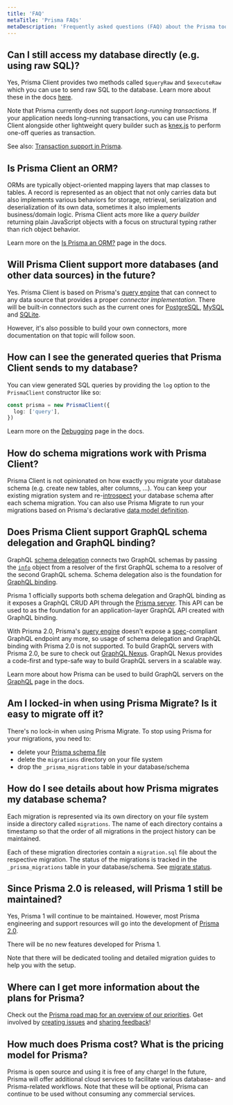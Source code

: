 ```yaml
---
title: 'FAQ'
metaTitle: 'Prisma FAQs'
metaDescription: 'Frequently asked questions (FAQ) about the Prisma tools and their ecosystem.'
---
```


## Can I still access my database directly (e.g. using raw SQL)?

Yes, Prisma Client provides two methods called `$queryRaw` and `$executeRaw` which you can use to send raw SQL to the database. Learn more about these in the docs [here](../concepts/components/prisma-client/raw-database-access).

Note that Prisma currently does not support _long-running transactions_. If your application needs long-running transactions, you can use Prisma Client alongside other lightweight query builder such as [knex.js](https://www.github.com/tgriesser/knex) to perform one-off queries as transaction.

See also: [Transaction support in Prisma](../concepts/components/prisma-client/transactions). 

## Is Prisma Client an ORM?

ORMs are typically object-oriented mapping layers that map classes to tables. A record is represented as an object that not only carries data but also implements various behaviors for storage, retrieval, serialization and deserialization of its own data, sometimes it also implements business/domain logic. Prisma Client acts more like a _query builder_ returning plain JavaScript objects with a focus on structural typing rather than rich object behavior.

Learn more on the [Is Prisma an ORM?](../../concepts/overview/prisma-in-your-stack/is-prisma-an-orm) page in the docs.

## Will Prisma Client support more databases (and other data sources) in the future?

Yes. Prisma Client is based on Prisma's [query engine](../concepts/components/prisma-engines/query-engine) that can connect to any data source that provides a proper _connector implementation_. There will be built-in connectors such as the current ones for [PostgreSQL](../concepts/database-connectors/postgresql), [MySQL](../concepts/database-connectors/mysql) and [SQLite](../concepts/database-connectors/sqlite).

However, it's also possible to build your own connectors, more documentation on that topic will follow soon.

## How can I see the generated queries that Prisma Client sends to my database?

You can view generated SQL queries by providing the `log` option to the `PrismaClient` constructor like so:

```ts
const prisma = new PrismaClient({
  log: ['query'],
})
```

Learn more on the [Debugging](../concepts/components/prisma-client/debugging) page in the docs.

## How do schema migrations work with Prisma Client?

Prisma Client is not opinionated on how exactly you migrate your database schema (e.g. create new tables, alter columns, ...). You can keep your existing migration system and re-[introspect](../concepts/components/introspection) your database schema after each schema migration. You can also use Prisma Migrate to run your migrations based on Prisma's declarative [data model definition](../concepts/components/prisma-schema/data-model).

## Does Prisma Client support GraphQL schema delegation and GraphQL binding?

GraphQL [schema delegation](https://www.prisma.io/blog/graphql-schema-stitching-explained-schema-delegation-4c6caf468405/) connects two GraphQL schemas by passing the [`info`](https://www.prisma.io/blog/graphql-server-basics-demystifying-the-info-argument-in-graphql-resolvers-6f26249f613a/) object from a resolver of the first GraphQL schema to a resolver of the second GraphQL schema. Schema delegation also is the foundation for [GraphQL binding](https://github.com/graphql-binding/graphql-binding).

Prisma 1 officially supports both schema delegation and GraphQL binding as it exposes a GraphQL CRUD API through the [Prisma server](https://www.prisma.io/docs/prisma-server/). This API can be used to as the foundation for an application-layer GraphQL API created with GraphQL binding.

With Prisma 2.0, Prisma's [query engine](../concepts/components/prisma-engines/query-engine) doesn't expose a [spec](https://graphql.github.io/graphql-spec/June2018/)-compliant GraphQL endpoint any more, so usage of schema delegation and GraphQL binding with Prisma 2.0 is not supported. To build GraphQL servers with Prisma 2.0, be sure to check out [GraphQL Nexus](https://nexusjs.org/). GraphQL Nexus provides a code-first and type-safe way to build GraphQL servers in a scalable way.

Learn more about how Prisma can be used to build GraphQL servers on the [GraphQL](../../concepts/overview/prisma-in-your-stack/graphql) page in the docs.

## Am I locked-in when using Prisma Migrate? Is it easy to migrate off it?

There's no lock-in when using Prisma Migrate. To stop using Prisma for your migrations, you need to:

- delete your [Prisma schema file](../concepts/components/prisma-schema)
- delete the `migrations` directory on your file system
- drop the `_prisma_migrations` table in your database/schema

## How do I see details about how Prisma migrates my database schema?

Each migration is represented via its own directory on your file system inside a directory called `migrations`. The name of each directory contains a timestamp so that the order of all migrations in the project history can be maintained.

Each of these migration directories contain a `migration.sql` file about the respective migration. The status of the migrations is tracked in the `_prisma_migrations` table in your database/schema. See [migrate status](https://www.prisma.io/docs/reference/api-reference/command-reference#migrate-status).

## Since Prisma 2.0 is released, will Prisma 1 still be maintained?

Yes, Prisma 1 will continue to be maintained. However, most Prisma engineering and support resources will go into the development of [Prisma 2.0](https://github.com/prisma/prisma).

There will be no new features developed for Prisma 1.

Note that there will be dedicated tooling and detailed migration guides to help you with the setup.

## Where can I get more information about the plans for Prisma?

Check out the [Prisma road map for an overview of our priorities](roadmap). Get involved by [creating issues](https://github.com/prisma/prisma/issues) and [sharing feedback](https://github.com/prisma/prisma)!

## How much does Prisma cost? What is the pricing model for Prisma?

Prisma is open source and using it is free of any charge! In the future, Prisma will offer additional cloud services to facilitate various database- and Prisma-related workflows. Note that these will be optional, Prisma can continue to be used without consuming any commercial services.

